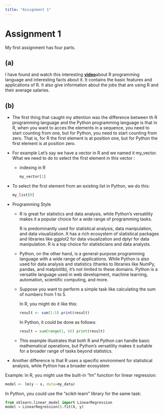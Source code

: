 ```yaml
---
title: "Assignment 1"
---
```


# Assignment 1

My first assignment has four parts.

## (a)

I have found and watch this interesting [**video**](https://www.youtube.com/watch?v=jr9BhIMwTvA)about R programming language and interesting facts about it. It contains the basic features and applications of R. It also give information about the jobs that are using R and their average salaries.

## (b)

-   The first thing that caught my attention was the difference between th R programming language and the Python programming language is that in R, when you want to acces the elements in a sequence, you need to start counting from one, but for Python, you need to start counting from zero. That is, for R the first element is at position one, but for Python the first element is at position zero.

-   For example Let's say we have a vector in R and we named it my_vector. What we need to do to select the first element in this vector :

    -   indexing in R

        ```r
        my_vector[1]
        ```

-   To select the first element from an existing list in Python, we do this:

    ```python
    my_list[0]
    ```

-   Programming Style

    -   R is great for statistics and data analysis, while Python's versatility makes it a popular choice for a wide range of programming tasks.

        R is predominantly used for statistical analysis, data manipulation, and data visualization. It has a rich ecosystem of statistical packages and libraries like ggplot2 for data visualization and dplyr for data manipulation. R is a top choice for statisticians and data analysts.

    -   Python, on the other hand, is a general-purpose programming language with a wide range of applications. While Python is also used for data analysis and statistics (thanks to libraries like NumPy, pandas, and matplotlib), it's not limited to these domains. Python is a versatile language used in web development, machine learning, automation, scientific computing, and more.

    -   Suppose you want to perform a simple task like calculating the sum of numbers from 1 to 5.

        In R, you might do it like this:

        ```r
        result <- sum(1:5) print(result)

        ```

        In Python, it could be done as follows:

        ```python
        result = sum(range(1, 6)) print(result)
        ```

    -   This example illustrates that both R and Python can handle basic mathematical operations, but Python's versatility makes it suitable for a broader range of tasks beyond statistics.

-   Another difference is that R uses a specific environment for statistical analysis, while Python has a broader ecosystem

Example:
In R, you might use the built-in "lm" function for linear regression:

```r
model <- lm(y ~ x, data=my_data)

```

In Python, you could use the "scikit-learn" library for the same task:

```python
from sklearn.linear_model import LinearRegression
model = LinearRegression().fit(X, y)

```
